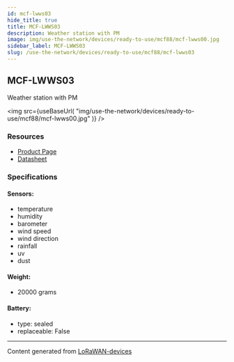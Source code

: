```yaml
---
id: mcf-lwws03
hide_title: true
title: MCF-LWWS03
description: Weather station with PM
image: img/use-the-network/devices/ready-to-use/mcf88/mcf-lwws00.jpg
sidebar_label: MCF-LWWS03
slug: /use-the-network/devices/ready-to-use/mcf88/mcf-lwws03
---
```



## MCF-LWWS03

Weather station with PM

<img
  src={useBaseUrl(
    "img/use-the-network/devices/ready-to-use/mcf88/mcf-lwws00.jpg"
  )}
/>

### Resources

- [Product Page](https://www.mcf88.it/prodotto/mcf-lwws00/)
- [Datasheet](https://www.mcf88.it/wp-content/uploads/2020/07/MCF-LWWS00-01.pdf)

### Specifications

#### Sensors:

- temperature
- humidity
- barometer
- wind speed
- wind direction
- rainfall
- uv
- dust

#### Weight:

- 20000 grams

#### Battery:

- type: sealed
- replaceable: False

---

Content generated from
[LoRaWAN-devices](https://github.com/TheThingsNetwork/lorawan-devices)
